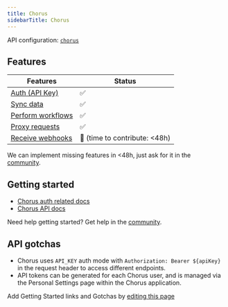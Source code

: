 ```yaml
---
title: Chorus
sidebarTitle: Chorus
---
```


API configuration: [`chorus`](https://nango.dev/providers.yaml)

## Features

| Features | Status |
| - | - |
| [Auth (API Key)](/integrate/guides/authorize-an-api) | ✅ |
| [Sync data](/integrate/guides/sync-data-from-an-api) | ✅ |
| [Perform workflows](/integrate/guides/perform-workflows-with-an-api) | ✅ |
| [Proxy requests](/integrate/guides/proxy-requests-to-an-api) | ✅ |
| [Receive webhooks](/integrate/guides/receive-webhooks-from-an-api) | 🚫 (time to contribute: &lt;48h) |

<Tip>We can implement missing features in &lt;48h, just ask for it in the [community](https://nango.dev/slack).</Tip>

## Getting started

-   [Chorus auth related docs](https://api-docs.chorus.ai/#authentication)
-   [Chorus API docs](https://api-docs.chorus.ai/#intro)

<Tip>Need help getting started? Get help in the [community](https://nango.dev/slack).</Tip>

## API gotchas

- Chorus uses `API_KEY` auth mode with `Authorization: Bearer ${apiKey}` in the request header to access different endpoints.
- API tokens can be generated for each Chorus user, and is managed via the Personal Settings page within the Chorus application.

<Note>Add Getting Started links and Gotchas by [editing this page](https://github.com/nangohq/nango/tree/master/docs-v2/integrations/all/chorus.mdx)</Note>